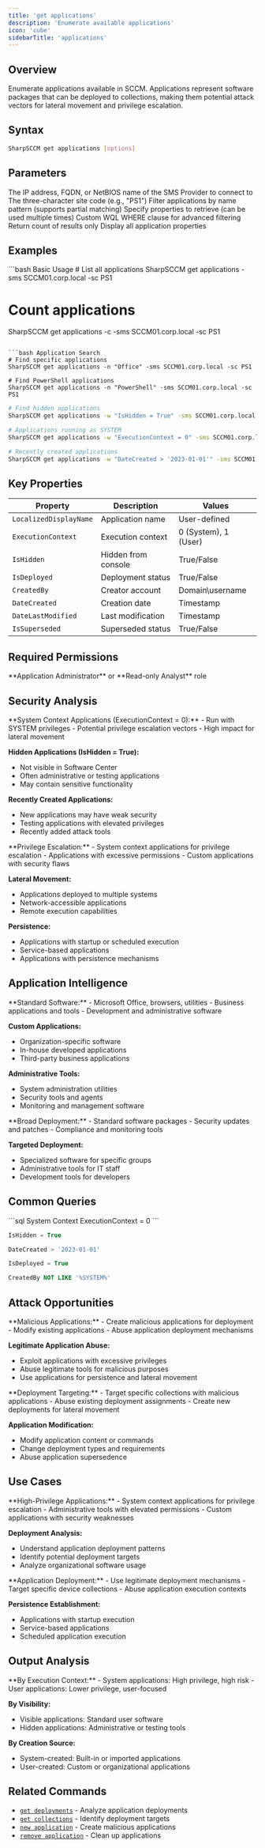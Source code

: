 ```yaml
---
title: 'get applications'
description: 'Enumerate available applications'
icon: 'cube'
sidebarTitle: 'applications'
---
```


## Overview

Enumerate applications available in SCCM. Applications represent software packages that can be deployed to collections, making them potential attack vectors for lateral movement and privilege escalation.

## Syntax

```bash
SharpSCCM get applications [options]
```

## Parameters

<ParamField path="sms-provider" type="string">
  The IP address, FQDN, or NetBIOS name of the SMS Provider to connect to
</ParamField>

<ParamField path="site-code" type="string">
  The three-character site code (e.g., "PS1")
</ParamField>

<ParamField path="name" type="string">
  Filter applications by name pattern (supports partial matching)
</ParamField>

<ParamField path="properties" type="string">
  Specify properties to retrieve (can be used multiple times)
</ParamField>

<ParamField path="where-condition" type="string">
  Custom WQL WHERE clause for advanced filtering
</ParamField>

<ParamField path="count" type="boolean">
  Return count of results only
</ParamField>

<ParamField path="verbose" type="boolean">
  Display all application properties
</ParamField>

## Examples

<CodeGroup>
```bash Basic Usage
# List all applications
SharpSCCM get applications -sms SCCM01.corp.local -sc PS1

# Count applications
SharpSCCM get applications -c -sms SCCM01.corp.local -sc PS1
```

```bash Application Search
# Find specific applications
SharpSCCM get applications -n "Office" -sms SCCM01.corp.local -sc PS1

# Find PowerShell applications
SharpSCCM get applications -n "PowerShell" -sms SCCM01.corp.local -sc PS1
```

```bash Security Analysis
# Find hidden applications
SharpSCCM get applications -w "IsHidden = True" -sms SCCM01.corp.local -sc PS1

# Applications running as SYSTEM
SharpSCCM get applications -w "ExecutionContext = 0" -sms SCCM01.corp.local -sc PS1

# Recently created applications
SharpSCCM get applications -w "DateCreated > '2023-01-01'" -sms SCCM01.corp.local -sc PS1
```
</CodeGroup>

## Key Properties

| Property | Description | Values |
|----------|-------------|--------|
| `LocalizedDisplayName` | Application name | User-defined |
| `ExecutionContext` | Execution context | 0 (System), 1 (User) |
| `IsHidden` | Hidden from console | True/False |
| `IsDeployed` | Deployment status | True/False |
| `CreatedBy` | Creator account | Domain\username |
| `DateCreated` | Creation date | Timestamp |
| `DateLastModified` | Last modification | Timestamp |
| `IsSuperseded` | Superseded status | True/False |

## Required Permissions

<Info>
  **Application Administrator** or **Read-only Analyst** role
</Info>

## Security Analysis

<Accordion title="High-Risk Applications">
  **System Context Applications (ExecutionContext = 0):**
  - Run with SYSTEM privileges
  - Potential privilege escalation vectors
  - High impact for lateral movement

  **Hidden Applications (IsHidden = True):**
  - Not visible in Software Center
  - Often administrative or testing applications
  - May contain sensitive functionality

  **Recently Created Applications:**
  - New applications may have weak security
  - Testing applications with elevated privileges
  - Recently added attack tools
</Accordion>

<Accordion title="Attack Vector Analysis">
  **Privilege Escalation:**
  - System context applications for privilege escalation
  - Applications with excessive permissions
  - Custom applications with security flaws

  **Lateral Movement:**
  - Applications deployed to multiple systems
  - Network-accessible applications
  - Remote execution capabilities

  **Persistence:**
  - Applications with startup or scheduled execution
  - Service-based applications
  - Applications with persistence mechanisms
</Accordion>

## Application Intelligence

<Accordion title="Application Types">
  **Standard Software:**
  - Microsoft Office, browsers, utilities
  - Business applications and tools
  - Development and administrative software

  **Custom Applications:**
  - Organization-specific software
  - In-house developed applications
  - Third-party business applications

  **Administrative Tools:**
  - System administration utilities
  - Security tools and agents
  - Monitoring and management software
</Accordion>

<Accordion title="Deployment Patterns">
  **Broad Deployment:**
  - Standard software packages
  - Security updates and patches
  - Compliance and monitoring tools

  **Targeted Deployment:**
  - Specialized software for specific groups
  - Administrative tools for IT staff
  - Development tools for developers
</Accordion>

## Common Queries

<CodeGroup>
```sql System Context
ExecutionContext = 0
```

```sql Hidden Applications
IsHidden = True
```

```sql Recently Created
DateCreated > '2023-01-01'
```

```sql Deployed Applications
IsDeployed = True
```

```sql Custom Applications
CreatedBy NOT LIKE '%SYSTEM%'
```
</CodeGroup>

## Attack Opportunities

<Accordion title="Application Abuse">
  **Malicious Applications:**
  - Create malicious applications for deployment
  - Modify existing applications
  - Abuse application deployment mechanisms

  **Legitimate Application Abuse:**
  - Exploit applications with excessive privileges
  - Abuse legitimate tools for malicious purposes
  - Use applications for persistence and lateral movement
</Accordion>

<Accordion title="Deployment Manipulation">
  **Deployment Targeting:**
  - Target specific collections with malicious applications
  - Abuse existing deployment assignments
  - Create new deployments for lateral movement

  **Application Modification:**
  - Modify application content or commands
  - Change deployment types and requirements
  - Abuse application supersedence
</Accordion>

## Use Cases

<Accordion title="Attack Vector Identification">
  **High-Privilege Applications:**
  - System context applications for privilege escalation
  - Administrative tools with elevated permissions
  - Custom applications with security weaknesses

  **Deployment Analysis:**
  - Understand application deployment patterns
  - Identify potential deployment targets
  - Analyze organizational software usage
</Accordion>

<Accordion title="Lateral Movement Planning">
  **Application Deployment:**
  - Use legitimate deployment mechanisms
  - Target specific device collections
  - Abuse application execution contexts

  **Persistence Establishment:**
  - Applications with startup execution
  - Service-based applications
  - Scheduled application execution
</Accordion>

## Output Analysis

<Accordion title="Application Categories">
  **By Execution Context:**
  - System applications: High privilege, high risk
  - User applications: Lower privilege, user-focused

  **By Visibility:**
  - Visible applications: Standard user software
  - Hidden applications: Administrative or testing tools

  **By Creation Source:**
  - System-created: Built-in or imported applications
  - User-created: Custom or organizational applications
</Accordion>

## Related Commands

- [`get deployments`](/commands/get/deployments) - Analyze application deployments
- [`get collections`](/commands/get/collections) - Identify deployment targets
- [`new application`](/commands/new/application) - Create malicious applications
- [`remove application`](/commands/remove/application) - Clean up applications